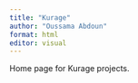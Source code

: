 ```yaml
---
title: "Kurage"
author: "Oussama Abdoun"
format: html
editor: visual
---
```


Home page for Kurage projects.
